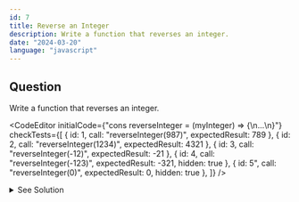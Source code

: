 ```yaml
---
id: 7
title: Reverse an Integer
description: Write a function that reverses an integer.
date: "2024-03-20"
language: "javascript"
---
```


## Question
Write a function that reverses an integer.

<CodeEditor 
    initialCode={"cons reverseInteger = (myInteger) => {\n...\n}"}
    checkTests={[
        {
         id: 1,
        call: "reverseInteger(987)",
        expectedResult: 789
        },
        {
         id: 2,
        call: "reverseInteger(1234)",
        expectedResult: 4321
        },
        {
         id: 3,
        call: "reverseInteger(-12)",
        expectedResult: -21
        },
        {
         id: 4,
        call: "reverseInteger(-123)",
        expectedResult: -321,
        hidden: true
        },
         {
            id: 5",
            call: "reverseInteger(0)",
            expectedResult: 0,
            hidden: true
         },
        ]}
/>

<details>
  <summary>See Solution</summary>

```ts
const reverseInteger = (myInteger) => {
   const reversed =  parseInt(myInteger.toString().split('').reverse().join(''))
   return Math.sign(myInteger) * reversed
}
```

### Explanation
The function takes an integer as an argument and converts it to a string.
It then splits the string into an array of characters, reverses the array, 
and joins it back to a string. The string is then converted back to an integer. 
The function then multiplies the integer by the sign of the original integer to ensure that the result has the same sign as the original integer.

## Complexity Analysis
The time complexity for this function is O(n) where n is the number of digits in the integer.

## Alternatives

### For loop
```js
const reverseInteger = (myInteger) => {
      let reversed = 0
      while(myInteger !== 0){
         reversed = reversed * 10 + myInteger % 10
         myInteger = parseInt(myInteger / 10)
      }
      return reversed
   }
```

### Lodash
```ts
import { reverse } from 'lodash'

const reverseInteger = (myInteger) => {
   return parseInt(reverse(myInteger.toString().split('')).join(''))
}

```

</details>